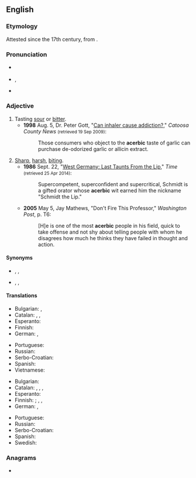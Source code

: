 ==English==

===Etymology===
Attested since the 17th century, from {{etyl|la|en}} {{m|la|acerbus||sour, bitter}}.

===Pronunciation===
* {{a|w:Received Pronunciation}} {{IPA|/əˈsɜː(ɹ)bɪk/|lang=en}}
* {{a|US}} {{enPR|ə-sûr'bĭk}}, {{IPA|/əˈsɜ(ɹ)bɪk/|lang=en}}
* {{rhymes|ɜː(ɹ)bɪk|lang=en}}

===Adjective===
{{en-adj}}

# Tasting [[sour]] or [[bitter]].
#* '''1998''' Aug. 5, Dr. Peter Gott, "[http://news.google.com/newspapers?id=9DUKAAAAIBAJ&sjid=eT8DAAAAIBAJ&pg=5548,946899&dq=acerbic-taste Can inhaler cause addiction?]," ''Catoosa County News'' <small>(retrieved 19 Sep 2009)</small>:
#*: Those consumers who object to the '''acerbic''' taste of garlic can purchase de-odorized garlic or allicin extract.
# [[sharp|Sharp]], [[harsh]], [[biting]].
#* '''1986''' Sept. 22, "[http://content.time.com/time/magazine/article/0,9171,962385,00.html West Germany: Last Taunts From the Lip]," ''Time'' <small>(retrieved 25 Apr 2014)</small>:
#*: Supercompetent, superconfident and supercritical, Schmidt is a gifted orator whose '''acerbic''' wit earned him the nickname "Schmidt the Lip."
#* '''2005''' May 5, Jay Mathews, "Don't Fire This Professor," ''Washington Post'', p. T6:
#*: [H]e is one of the most '''acerbic''' people in his field, quick to take offense and not shy about telling people with whom he disagrees how much he thinks they have failed in thought and action.

====Synonyms====
* {{sense|sour or bitter}} {{l|en|acerb}}, {{l|en|acrid}}, {{l|en|acrimonious}} {{qualifier|archaic}}
* {{sense|sharp, biting}} {{l|en|acrid}}, {{l|en|acrimonious}} {{qualifier|archaic}}, {{l|en|scathing}}

====Translations====
{{trans-top|sour or bitter}}
* Bulgarian: {{t+|bg|стипчив}}, {{t+|bg|тръпчив}}
* Catalan: {{t+|ca|agre|m}}, {{t+|ca|aspre|m}}, {{t|ca|acerb|m}}
* Esperanto: {{t+|eo|acerba}}
* Finnish: {{t+|fi|kitkerä}}
* German: {{t+|de|sauer}}, {{t+|de|bitter}}
{{trans-mid}}
* Portuguese: {{t+|pt|acerbo}}
* Russian: {{t+|ru|терпкий}}
* Serbo-Croatian: {{t+|sh|trpak}}
* Spanish: {{t+|es|acerbo}}
* Vietnamese: {{t+|vi|chát}}
{{trans-bottom}}

{{trans-top|sharp, biting}}
* Bulgarian: {{t+|bg|саркастичен}}
* Catalan: {{t+|ca|agre|m}}, {{t+|ca|aspre|m}}, {{t+|ca|cruel|m}}, {{t|ca|acerb|m}}
* Esperanto: {{t+|eo|acerba}}
* Finnish: {{t|fi|kärkevä}}; {{t+|fi|pureva}}, {{t+|fi|kyyninen}}, {{t+|fi|sarkastinen}}
* German: {{t+|de|ätzend}}, {{t+|de|beißend}}
{{trans-mid}}
* Portuguese: {{t+|pt|acerbo}}
* Russian: {{t+|ru|саркастический}}
* Serbo-Croatian: {{t+|sh|zajedljiv}}
* Spanish: {{t+|es|acerbo}}
* Swedish: {{t+|sv|syrlig}}
{{trans-bottom}}

===Anagrams===
* {{anagrams|en|a=abcceir|breccia}}